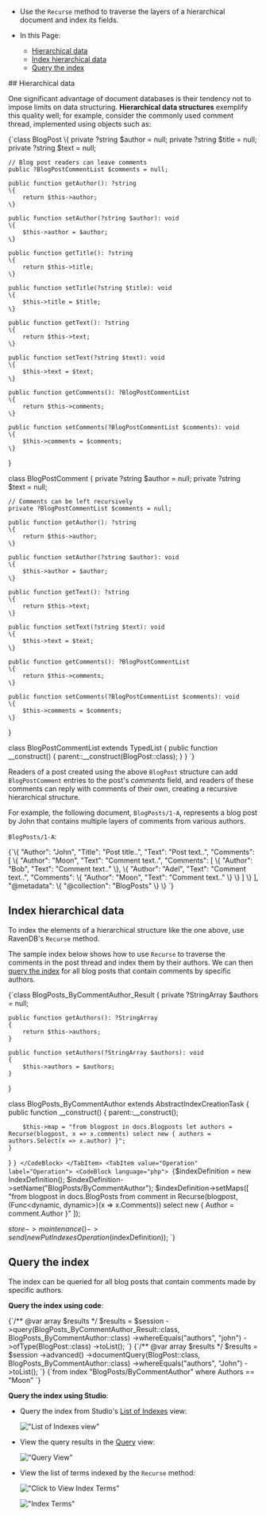 
<Admonition type="note" title="">

* Use the `Recurse` method to traverse the layers of a hierarchical document and index its fields.

* In this Page:  
   * [Hierarchical data](../indexes/indexing-hierarchical-data.mdx#hierarchical-data)  
   * [Index hierarchical data](../indexes/indexing-hierarchical-data.mdx#index-hierarchical-data)  
   * [Query the index](../indexes/indexing-hierarchical-data.mdx#query-the-index)  

</Admonition>
## Hierarchical data

One significant advantage of document databases is their tendency not to impose limits on data structuring.
**Hierarchical data structures** exemplify this quality well; for example, consider the commonly used comment thread, implemented using objects such as:

<TabItem value="indexes_1" label="indexes_1">
<CodeBlock language="php">
{`class BlogPost
\{
    private ?string $author = null;
    private ?string $title = null;
    private ?string $text = null;

    // Blog post readers can leave comments
    public ?BlogPostCommentList $comments = null;

    public function getAuthor(): ?string
    \{
        return $this->author;
    \}

    public function setAuthor(?string $author): void
    \{
        $this->author = $author;
    \}

    public function getTitle(): ?string
    \{
        return $this->title;
    \}

    public function setTitle(?string $title): void
    \{
        $this->title = $title;
    \}

    public function getText(): ?string
    \{
        return $this->text;
    \}

    public function setText(?string $text): void
    \{
        $this->text = $text;
    \}

    public function getComments(): ?BlogPostCommentList
    \{
        return $this->comments;
    \}

    public function setComments(?BlogPostCommentList $comments): void
    \{
        $this->comments = $comments;
    \}
\}

class BlogPostComment
\{
    private ?string $author = null;
    private ?string $text = null;

    // Comments can be left recursively
    private ?BlogPostCommentList $comments = null;

    public function getAuthor(): ?string
    \{
        return $this->author;
    \}

    public function setAuthor(?string $author): void
    \{
        $this->author = $author;
    \}

    public function getText(): ?string
    \{
        return $this->text;
    \}

    public function setText(?string $text): void
    \{
        $this->text = $text;
    \}

    public function getComments(): ?BlogPostCommentList
    \{
        return $this->comments;
    \}

    public function setComments(?BlogPostCommentList $comments): void
    \{
        $this->comments = $comments;
    \}
\}

class BlogPostCommentList extends TypedList
\{
    public function __construct()
    \{
        parent::__construct(BlogPost::class);
    \}
\}
`}
</CodeBlock>
</TabItem>

Readers of a post created using the above `BlogPost` structure can add `BlogPostComment` entries to the post's _comments_ field,
and readers of these comments can reply with comments of their own, creating a recursive hierarchical structure. 

For example, the following document, `BlogPosts/1-A`, represents a blog post by John that contains multiple layers of comments from various authors.  

`BlogPosts/1-A`:  

<TabItem value="json" label="json">
<CodeBlock language="json">
{`\{
    "Author": "John",
    "Title": "Post title..",
    "Text": "Post text..",
    "Comments": [
        \{
            "Author": "Moon",
            "Text": "Comment text..",
            "Comments": [
                \{
                    "Author": "Bob",
                    "Text": "Comment text.."
                \},
                \{
                    "Author": "Adel",
                    "Text": "Comment text..",
                    "Comments": \{
                        "Author": "Moon",
                        "Text": "Comment text.."
                    \}
                \}
            ]
        \}
    ],
    "@metadata": \{
        "@collection": "BlogPosts"
    \}
\}
`}
</CodeBlock>
</TabItem>



## Index hierarchical data

To index the elements of a hierarchical structure like the one above, use RavenDB's `Recurse` method.

The sample index below shows how to use `Recurse` to traverse the comments in the post thread and index them by their authors.
We can then [query the index](../indexes/indexing-hierarchical-data.mdx#query-the-index) for all blog posts that contain comments by specific authors.

<Tabs groupId='languageSyntax'>
<TabItem value="AbstractIndexCreationTask" label="AbstractIndexCreationTask">
<CodeBlock language="php">
{`class BlogPosts_ByCommentAuthor_Result
{
    private ?StringArray $authors = null;

    public function getAuthors(): ?StringArray
    {
        return $this->authors;
    }

    public function setAuthors(?StringArray $authors): void
    {
        $this->authors = $authors;
    }
}

class BlogPosts_ByCommentAuthor extends AbstractIndexCreationTask
{
    public function __construct()
    {
        parent::__construct();

        $this->map = "from blogpost in docs.Blogposts let authors = Recurse(blogpost, x => x.comments) select new { authors = authors.Select(x => x.author) }";
    }
}
`}
</CodeBlock>
</TabItem>
<TabItem value="Operation" label="Operation">
<CodeBlock language="php">
{`$indexDefinition = new IndexDefinition();
$indexDefinition->setName("BlogPosts/ByCommentAuthor");
$indexDefinition->setMaps([
    "from blogpost in docs.BlogPosts
    from comment in Recurse(blogpost, (Func<dynamic, dynamic>)(x => x.Comments))
    select new
    {
        Author = comment.Author
    }"
]);

$store->maintenance()->send(new PutIndexesOperation($indexDefinition));
`}
</CodeBlock>
</TabItem>
</Tabs>



## Query the index

The index can be queried for all blog posts that contain comments made by specific authors.

**Query the index using code**:  

<Tabs groupId='languageSyntax'>
<TabItem value="Query" label="Query">
<CodeBlock language="php">
{`/** @var array<BlogPost> $results */
$results = $session
    ->query(BlogPosts_ByCommentAuthor_Result::class, BlogPosts_ByCommentAuthor::class)
    ->whereEquals("authors", "john")
    ->ofType(BlogPost::class)
    ->toList();
`}
</CodeBlock>
</TabItem>
<TabItem value="documentQuery" label="documentQuery">
<CodeBlock language="php">
{`/** @var array<BlogPost> $results */
$results = $session
        ->advanced()
        ->documentQuery(BlogPost::class, BlogPosts_ByCommentAuthor::class)
        ->whereEquals("authors", "John")
        ->toList();
`}
</CodeBlock>
</TabItem>
<TabItem value="RQL" label="RQL">
<CodeBlock language="sql">
{`from index "BlogPosts/ByCommentAuthor"
where Authors == "Moon"
`}
</CodeBlock>
</TabItem>
</Tabs>

**Query the index using Studio**:

  * Query the index from Studio's [List of Indexes](../studio/database/indexes/indexes-list-view.mdx#indexes-list-view) view:  
     
      !["List of Indexes view"](./assets/list-of-indexes-view.png)

  * View the query results in the [Query](../studio/database/queries/query-view.mdx) view:  
    
      !["Query View"](./assets/query-view.png)
    
  * View the list of terms indexed by the `Recurse` method:

      !["Click to View Index Terms"](./assets/click-to-view-terms.png)

      !["Index Terms"](./assets/index-terms.png)





